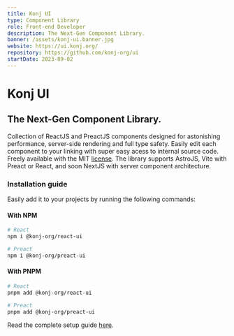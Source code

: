 ```yaml
---
title: Konj UI
type: Component Library
role: Front-end Developer
description: The Next-Gen Component Library.
banner: /assets/konj-ui.banner.jpg
website: https://ui.konj.org/
repository: https://github.com/konj-org/ui
startDate: 2023-09-02
---
```


# Konj UI

## The Next-Gen Component Library.

Collection of ReactJS and PreactJS components designed for astonishing performance, server-side rendering and full type safety. Easily edit each component to your linking with super easy acess to internal source code. Freely available with the MIT [license](https://github.com/konj-org/ui#license). The library supports AstroJS, Vite with Preact or React, and soon NextJS with server component architecture.

### Installation guide

Easily add it to your projects by running the following commands:

#### With NPM

```bash
# React
npm i @konj-org/react-ui

# Preact
npm i @konj-org/preact-ui
```

#### With PNPM

```bash
# React
pnpm add @konj-org/react-ui

# Preact
pnpm add @konj-org/preact-ui
```

Read the complete setup guide [here](https://ui.konj.org/setup/).
